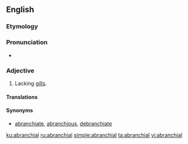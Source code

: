 ==English==

===Etymology===
{{prefix|a|branchial|lang=en}}

===Pronunciation===
* {{a|US}} {{IPA|/eɪˈbɹæŋ.ki.l̩/|lang=en}}

===Adjective===
{{en-adj|-}}

# {{context|zoology|lang=en}} Lacking [[gill]]s.

====Translations====
{{trans-see|gillless}}

====Synonyms====
* [[abranchiate]], [[abranchious]], [[debranchiate]]

[[ku:abranchial]]
[[ru:abranchial]]
[[simple:abranchial]]
[[ta:abranchial]]
[[vi:abranchial]]